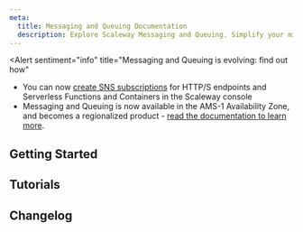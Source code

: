 ```yaml
---
meta:
  title: Messaging and Queuing Documentation
  description: Explore Scaleway Messaging and Queuing. Simplify your microservice workflows with scalable, reliable, and cost-effective message handling solutions.
---
```


<Alert
  sentiment="info"
  title="Messaging and Queuing is evolving: find out how"
>
  - You can now [create SNS subscriptions](/serverless/messaging/how-to/create-manage-subscriptions/) for HTTP/S endpoints and Serverless Functions and Containers in the Scaleway console 
  - Messaging and Queuing is now available in the AMS-1 Availability Zone, and becomes a regionalized product - [read the documentation to learn more](/serverless/messaging/concepts/#region).
</Alert>

<ProductHeader 
   productName="Messaging and Queuing"
   productLogo="sqs"
   description="Transfer messages between microservices and platforms with our message broker tool, facilitating the development of highly scalable, reliable, distributed applications."
   url="/serverless/messaging/quickstart/"
   label="Messaging and Queuing Quickstart"
/>

## Getting Started

<Grid>
    <SummaryCard
        title="Quickstart"
        icon="rocket"
        description="Learn how to start using Messaging and Queuing with SQS, SNS or NATS."
        label="View Quickstart"
        url="/serverless/messaging/quickstart/"
    />
    <SummaryCard
        title="Concepts"
        icon="info"
        description="Core concepts that give you a better understanding of Messaging and Queuing."
        label="View Concepts"
        url="/serverless/messaging/concepts/"
    />
    <SummaryCard
        title="How-tos"
        icon="help-circle-outline"
        description="Check our guides to activate and configure Messaging and Queuing for SQS, SNS or NATS."
        label="View How-tos"
        url="/serverless/messaging/how-to/"
    />
        <SummaryCard
        title="Additional Content"
        icon="book-open-outline"
        description="Take a deeper dive into using Messaging and Queuing with SQS, SNS or NATS."
        label="View Additional Content"
        url="/serverless/messaging/reference-content/"
    />
</Grid>


## Tutorials

<Grid>
    <DefaultCard
        title="Create a serverless webpage-scraping architecture, with Scaleway Messaging and Queuing SQS, Serverless Functions and Managed Database."
        url="/tutorials/create-serverless-scraping/"
        label="Read more"
    />
    <DefaultCard
        title="Create a serverless architecture for handling large messages using Messaging and Queuing NATS, Serverless Functions and Object Storage"
        url="/tutorials/large-messages/"
        label="Read more"
    />
    <DefaultCard
        title="Create a simulated CPU monitor notification system with Terraform using Scaleway Instances and Messaging and Queuing SNS"
        url="/tutorials/sns-instances-notification-system/"
        label="Read more"
    />
</Grid>


<ClickableBanner
    productLogo="console"
    title="Messaging and Queuing API"
    description="Manage Messaging and Queuing using the Scaleway API."
    url="https://www.scaleway.com/en/developers/api/messaging-and-queuing/sqs-api/"
    label="Go to Messaging and Queuing API"
/>

## Changelog

<ChangelogList
    productName="messaging-and-queuing"
    numberOfChanges={3}
/>